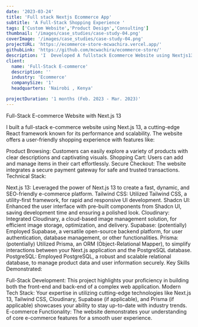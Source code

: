 ```yaml
---
date: '2023-03-24'
title: 'Full stack Nextjs Ecommerce App'
subtitle: 'A Full-Stack Shopping Experience '
tags: ['Custom Website','Product Design','Consulting']
thumbnail: '/images/case_studies/case-study-04.png'
coverImage: '/images/case_studies/case-study-04.png'
projectURL: 'https://ecommerce-store-mcwachira.vercel.app/'
githubLink: 'https://github.com/mcwachira/ecommerce-store/'
description: 'I  Developed A fullstack Ecommerce Website using Nextjs13, Postgress, Prisma and Tailwind css'
client:
  name: 'Full-Stack E-commerce'
  description: ''
  industry: 'Ecommerce'
  companySize: '1'
  headquarters: 'Nairobi , Kenya'

projectDuration: '1 months (Feb. 2023 - Mar. 2023)'
---
```


Full-Stack E-commerce Website with Next.js 13

I built a full-stack e-commerce website using Next.js 13, a cutting-edge React framework known for its performance and scalability. The website offers a user-friendly shopping experience with features like:

Product Browsing: Customers can easily explore a variety of products with clear descriptions and captivating visuals.
Shopping Cart: Users can add and manage items in their cart effortlessly.
Secure Checkout: The website integrates a secure payment gateway for safe and trusted transactions.
Technical Stack:

Next.js 13: Leveraged the power of Next.js 13 to create a fast, dynamic, and SEO-friendly e-commerce platform.
Tailwind CSS: Utilized Tailwind CSS, a utility-first framework, for rapid and responsive UI development.
Shadcn UI: Enhanced the user interface with pre-built components from Shadcn UI, saving development time and ensuring a polished look.
Cloudinary: Integrated Cloudinary, a cloud-based image management solution, for efficient image storage, optimization, and delivery.
Supabase: (potentially) Employed Supabase, a versatile open-source backend platform, for user authentication, database management, or other functionalities.
Prisma: (potentially) Utilized Prisma, an ORM (Object-Relational Mapper), to simplify interactions between your Next.js application and the PostgreSQL database.
PostgreSQL: Employed PostgreSQL, a robust and scalable relational database, to manage product data and user information securely.
Key Skills Demonstrated:

Full-Stack Development: This project highlights your proficiency in building both the front-end and back-end of a complex web application.
Modern Tech Stack: Your expertise in utilizing cutting-edge technologies like Next.js 13, Tailwind CSS, Cloudinary, Supabase (if applicable), and Prisma (if applicable) showcases your ability to stay up-to-date with industry trends.
E-commerce Functionality: The website demonstrates your understanding of core e-commerce features for a smooth user experience.